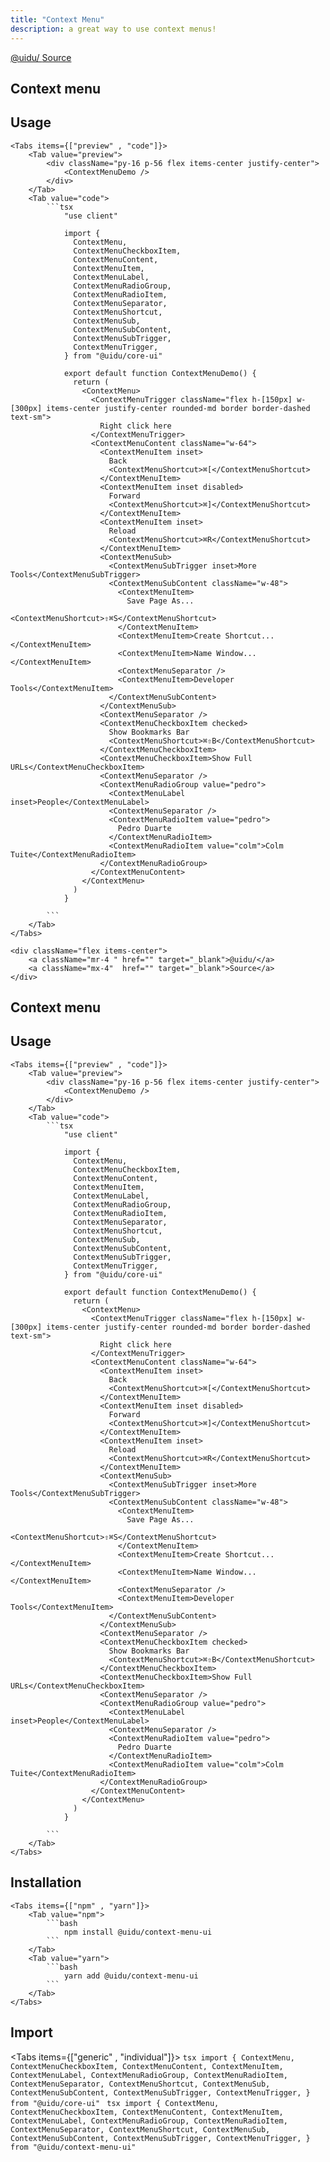 ```yaml
---
title: "Context Menu"
description: a great way to use context menus!
---
```



<div className="flex items-center">
  <a className="mr-4 " href="" target="_blank">
    @uidu/
  </a>
  <a className="mx-4" href="" target="_blank">
    Source
  </a>
</div>

## Context menu

<ContextMenuDemo />

## Usage

    <Tabs items={["preview" , "code"]}>
        <Tab value="preview">
            <div className="py-16 p-56 flex items-center justify-center">
                <ContextMenuDemo />
            </div>
        </Tab>
        <Tab value="code">
            ```tsx
                "use client"

                import {
                  ContextMenu,
                  ContextMenuCheckboxItem,
                  ContextMenuContent,
                  ContextMenuItem,
                  ContextMenuLabel,
                  ContextMenuRadioGroup,
                  ContextMenuRadioItem,
                  ContextMenuSeparator,
                  ContextMenuShortcut,
                  ContextMenuSub,
                  ContextMenuSubContent,
                  ContextMenuSubTrigger,
                  ContextMenuTrigger,
                } from "@uidu/core-ui"

                export default function ContextMenuDemo() {
                  return (
                    <ContextMenu>
                      <ContextMenuTrigger className="flex h-[150px] w-[300px] items-center justify-center rounded-md border border-dashed text-sm">
                        Right click here
                      </ContextMenuTrigger>
                      <ContextMenuContent className="w-64">
                        <ContextMenuItem inset>
                          Back
                          <ContextMenuShortcut>⌘[</ContextMenuShortcut>
                        </ContextMenuItem>
                        <ContextMenuItem inset disabled>
                          Forward
                          <ContextMenuShortcut>⌘]</ContextMenuShortcut>
                        </ContextMenuItem>
                        <ContextMenuItem inset>
                          Reload
                          <ContextMenuShortcut>⌘R</ContextMenuShortcut>
                        </ContextMenuItem>
                        <ContextMenuSub>
                          <ContextMenuSubTrigger inset>More Tools</ContextMenuSubTrigger>
                          <ContextMenuSubContent className="w-48">
                            <ContextMenuItem>
                              Save Page As...
                              <ContextMenuShortcut>⇧⌘S</ContextMenuShortcut>
                            </ContextMenuItem>
                            <ContextMenuItem>Create Shortcut...</ContextMenuItem>
                            <ContextMenuItem>Name Window...</ContextMenuItem>
                            <ContextMenuSeparator />
                            <ContextMenuItem>Developer Tools</ContextMenuItem>
                          </ContextMenuSubContent>
                        </ContextMenuSub>
                        <ContextMenuSeparator />
                        <ContextMenuCheckboxItem checked>
                          Show Bookmarks Bar
                          <ContextMenuShortcut>⌘⇧B</ContextMenuShortcut>
                        </ContextMenuCheckboxItem>
                        <ContextMenuCheckboxItem>Show Full URLs</ContextMenuCheckboxItem>
                        <ContextMenuSeparator />
                        <ContextMenuRadioGroup value="pedro">
                          <ContextMenuLabel inset>People</ContextMenuLabel>
                          <ContextMenuSeparator />
                          <ContextMenuRadioItem value="pedro">
                            Pedro Duarte
                          </ContextMenuRadioItem>
                          <ContextMenuRadioItem value="colm">Colm Tuite</ContextMenuRadioItem>
                        </ContextMenuRadioGroup>
                      </ContextMenuContent>
                    </ContextMenu>
                  )
                }

            ```
        </Tab>
    </Tabs>

    <div className="flex items-center">
        <a className="mr-4 " href="" target="_blank">@uidu/</a>
        <a className="mx-4"  href="" target="_blank">Source</a>
    </div>

## Context menu

<ContextMenuDemo />

## Usage

    <Tabs items={["preview" , "code"]}>
        <Tab value="preview">
            <div className="py-16 p-56 flex items-center justify-center">
                <ContextMenuDemo />
            </div>
        </Tab>
        <Tab value="code">
            ```tsx
                "use client"

                import {
                  ContextMenu,
                  ContextMenuCheckboxItem,
                  ContextMenuContent,
                  ContextMenuItem,
                  ContextMenuLabel,
                  ContextMenuRadioGroup,
                  ContextMenuRadioItem,
                  ContextMenuSeparator,
                  ContextMenuShortcut,
                  ContextMenuSub,
                  ContextMenuSubContent,
                  ContextMenuSubTrigger,
                  ContextMenuTrigger,
                } from "@uidu/core-ui"

                export default function ContextMenuDemo() {
                  return (
                    <ContextMenu>
                      <ContextMenuTrigger className="flex h-[150px] w-[300px] items-center justify-center rounded-md border border-dashed text-sm">
                        Right click here
                      </ContextMenuTrigger>
                      <ContextMenuContent className="w-64">
                        <ContextMenuItem inset>
                          Back
                          <ContextMenuShortcut>⌘[</ContextMenuShortcut>
                        </ContextMenuItem>
                        <ContextMenuItem inset disabled>
                          Forward
                          <ContextMenuShortcut>⌘]</ContextMenuShortcut>
                        </ContextMenuItem>
                        <ContextMenuItem inset>
                          Reload
                          <ContextMenuShortcut>⌘R</ContextMenuShortcut>
                        </ContextMenuItem>
                        <ContextMenuSub>
                          <ContextMenuSubTrigger inset>More Tools</ContextMenuSubTrigger>
                          <ContextMenuSubContent className="w-48">
                            <ContextMenuItem>
                              Save Page As...
                              <ContextMenuShortcut>⇧⌘S</ContextMenuShortcut>
                            </ContextMenuItem>
                            <ContextMenuItem>Create Shortcut...</ContextMenuItem>
                            <ContextMenuItem>Name Window...</ContextMenuItem>
                            <ContextMenuSeparator />
                            <ContextMenuItem>Developer Tools</ContextMenuItem>
                          </ContextMenuSubContent>
                        </ContextMenuSub>
                        <ContextMenuSeparator />
                        <ContextMenuCheckboxItem checked>
                          Show Bookmarks Bar
                          <ContextMenuShortcut>⌘⇧B</ContextMenuShortcut>
                        </ContextMenuCheckboxItem>
                        <ContextMenuCheckboxItem>Show Full URLs</ContextMenuCheckboxItem>
                        <ContextMenuSeparator />
                        <ContextMenuRadioGroup value="pedro">
                          <ContextMenuLabel inset>People</ContextMenuLabel>
                          <ContextMenuSeparator />
                          <ContextMenuRadioItem value="pedro">
                            Pedro Duarte
                          </ContextMenuRadioItem>
                          <ContextMenuRadioItem value="colm">Colm Tuite</ContextMenuRadioItem>
                        </ContextMenuRadioGroup>
                      </ContextMenuContent>
                    </ContextMenu>
                  )
                }

            ```
        </Tab>
    </Tabs>

## Installation

    <Tabs items={["npm" , "yarn"]}>
        <Tab value="npm">
            ```bash
                npm install @uidu/context-menu-ui
            ```
        </Tab>
        <Tab value="yarn">
            ```bash
                yarn add @uidu/context-menu-ui
            ```
        </Tab>
    </Tabs>

## Import

 <Tabs items={["generic" , "individual"]}>
        <Tab value="generic">
            ```tsx
                import {
                  ContextMenu,
                  ContextMenuCheckboxItem,
                  ContextMenuContent,
                  ContextMenuItem,
                  ContextMenuLabel,
                  ContextMenuRadioGroup,
                  ContextMenuRadioItem,
                  ContextMenuSeparator,
                  ContextMenuShortcut,
                  ContextMenuSub,
                  ContextMenuSubContent,
                  ContextMenuSubTrigger,
                  ContextMenuTrigger,
                } from "@uidu/core-ui"
            ```
        </Tab>
        <Tab value="individual">
            ```tsx
              import {
                ContextMenu,
                ContextMenuCheckboxItem,
                ContextMenuContent,
                ContextMenuItem,
                ContextMenuLabel,
                ContextMenuRadioGroup,
                ContextMenuRadioItem,
                ContextMenuSeparator,
                ContextMenuShortcut,
                ContextMenuSub,
                ContextMenuSubContent,
                ContextMenuSubTrigger,
                ContextMenuTrigger,
              } from "@uidu/context-menu-ui"
            ```
        </Tab>
    </Tabs>
